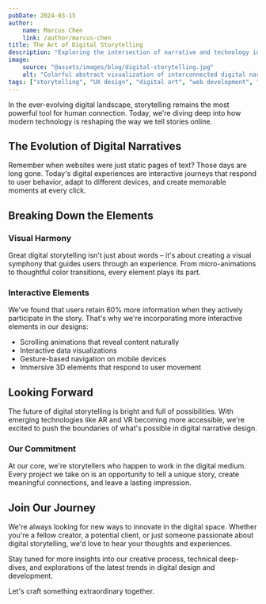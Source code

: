 ```yaml
---
pubDate: 2024-03-15
author:
    name: Marcus Chen
    link: /author/marcus-chen
title: The Art of Digital Storytelling
description: "Exploring the intersection of narrative and technology in modern General AI. Join us on a journey through the evolving landscape of digital storytelling and its impact on user experience."
image:
    source: "@assets/images/blog/digital-storytelling.jpg"
    alt: "Colorful abstract visualization of interconnected digital narratives"
tags: ["storytelling", "UX design", "digital art", "web development", "creativity"]
---
```


In the ever-evolving digital landscape, storytelling remains the most powerful tool for human connection. Today, we're diving deep into how modern technology is reshaping the way we tell stories online.

## The Evolution of Digital Narratives

Remember when websites were just static pages of text? Those days are long gone. Today's digital experiences are interactive journeys that respond to user behavior, adapt to different devices, and create memorable moments at every click.

## Breaking Down the Elements

### Visual Harmony
Great digital storytelling isn't just about words – it's about creating a visual symphony that guides users through an experience. From micro-animations to thoughtful color transitions, every element plays its part.

### Interactive Elements
We've found that users retain 60% more information when they actively participate in the story. That's why we're incorporating more interactive elements in our designs:
- Scrolling animations that reveal content naturally
- Interactive data visualizations
- Gesture-based navigation on mobile devices
- Immersive 3D elements that respond to user movement

## Looking Forward

The future of digital storytelling is bright and full of possibilities. With emerging technologies like AR and VR becoming more accessible, we're excited to push the boundaries of what's possible in digital narrative design.

### Our Commitment

At our core, we're storytellers who happen to work in the digital medium. Every project we take on is an opportunity to tell a unique story, create meaningful connections, and leave a lasting impression.

## Join Our Journey

We're always looking for new ways to innovate in the digital space. Whether you're a fellow creator, a potential client, or just someone passionate about digital storytelling, we'd love to hear your thoughts and experiences.

Stay tuned for more insights into our creative process, technical deep-dives, and explorations of the latest trends in digital design and development.

Let's craft something extraordinary together.
